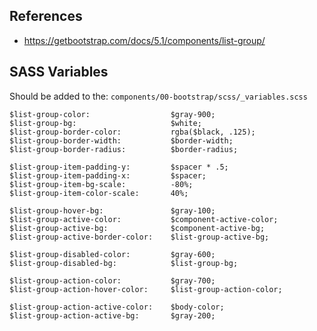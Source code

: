 ## References
* https://getbootstrap.com/docs/5.1/components/list-group/

## SASS Variables

Should be added to the:
`components/00-bootstrap/scss/_variables.scss`

```
$list-group-color:                  $gray-900;
$list-group-bg:                     $white;
$list-group-border-color:           rgba($black, .125);
$list-group-border-width:           $border-width;
$list-group-border-radius:          $border-radius;

$list-group-item-padding-y:         $spacer * .5;
$list-group-item-padding-x:         $spacer;
$list-group-item-bg-scale:          -80%;
$list-group-item-color-scale:       40%;

$list-group-hover-bg:               $gray-100;
$list-group-active-color:           $component-active-color;
$list-group-active-bg:              $component-active-bg;
$list-group-active-border-color:    $list-group-active-bg;

$list-group-disabled-color:         $gray-600;
$list-group-disabled-bg:            $list-group-bg;

$list-group-action-color:           $gray-700;
$list-group-action-hover-color:     $list-group-action-color;

$list-group-action-active-color:    $body-color;
$list-group-action-active-bg:       $gray-200;
```
